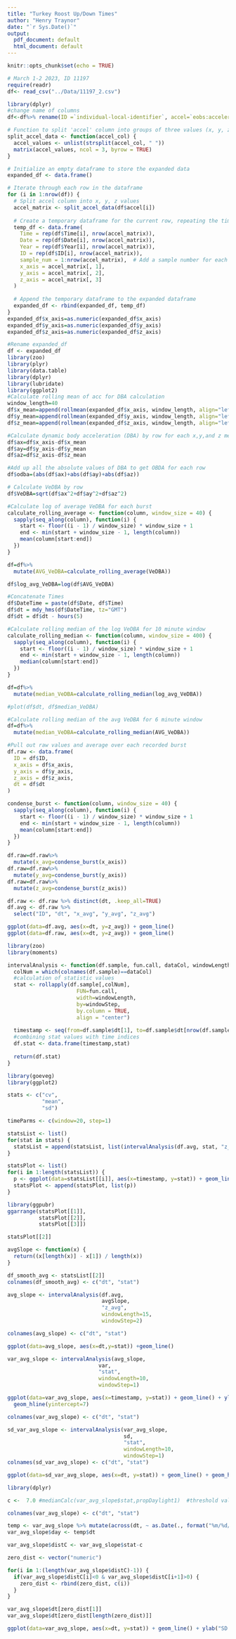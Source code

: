 ```yaml
---
title: "Turkey Roost Up/Down Times"
author: "Henry Traynor"
date: "`r Sys.Date()`"
output:
  pdf_document: default
  html_document: default
---
```


```r
knitr::opts_chunk$set(echo = TRUE)
```

```r
# March 1-2 2023, ID 11197
require(readr)
df<- read_csv("../Data/11197_2.csv")
```

```r
library(dplyr)
#change name of columns
df<-df%>% rename(ID =`individual-local-identifier`, accel=`eobs:accelerations-raw`)

# Function to split 'accel' column into groups of three values (x, y, z axes)
split_accel_data <- function(accel_col) {
  accel_values <- unlist(strsplit(accel_col, " "))
  matrix(accel_values, ncol = 3, byrow = TRUE)
}

# Initialize an empty dataframe to store the expanded data
expanded_df <- data.frame()

# Iterate through each row in the dataframe
for (i in 1:nrow(df)) {
  # Split accel column into x, y, z values
  accel_matrix <- split_accel_data(df$accel[i])
  
  # Create a temporary dataframe for the current row, repeating the timestamp, date, year, and tag-local-identifier for each sample
  temp_df <- data.frame(
    Time = rep(df$Time[i], nrow(accel_matrix)),
    Date = rep(df$Date[i], nrow(accel_matrix)),
    Year = rep(df$Year[i], nrow(accel_matrix)),
    ID = rep(df$ID[i], nrow(accel_matrix)),
    sample_num = 1:nrow(accel_matrix),  # Add a sample number for each sample
    x_axis = accel_matrix[, 1],
    y_axis = accel_matrix[, 2],
    z_axis = accel_matrix[, 3]
  )
  
  # Append the temporary dataframe to the expanded dataframe
  expanded_df <- rbind(expanded_df, temp_df)
}
expanded_df$x_axis=as.numeric(expanded_df$x_axis)
expanded_df$y_axis=as.numeric(expanded_df$y_axis)
expanded_df$z_axis=as.numeric(expanded_df$z_axis)
```

```r
#Rename expanded_df
df <- expanded_df
library(zoo)
library(plyr)
library(data.table)
library(dplyr)
library(lubridate)
library(ggplot2)
#Calculate rolling mean of acc for DBA calculation
window_length=40
df$x_mean=append(rollmean(expanded_df$x_axis, window_length, align="left"), replicate(window_length-1, NA))
df$y_mean=append(rollmean(expanded_df$y_axis, window_length, align="left"), replicate(window_length-1, NA))
df$z_mean=append(rollmean(expanded_df$z_axis, window_length, align="left"), replicate(window_length-1, NA))

#Calculate dynamic body acceleration (DBA) by row for each x,y,and z measurement 
df$ax=df$x_axis-df$x_mean
df$ay=df$y_axis-df$y_mean
df$az=df$z_axis-df$z_mean

#Add up all the absolute values of DBA to get OBDA for each row 
df$odba=(abs(df$ax)+abs(df$ay)+abs(df$az)) 

# Calculate VeDBA by row
df$VeDBA=sqrt(df$ax^2+df$ay^2+df$az^2)

#Calculate log of average VeDBA for each burst
calculate_rolling_average <- function(column, window_size = 40) {
  sapply(seq_along(column), function(i) {
    start <- floor((i - 1) / window_size) * window_size + 1
    end <- min(start + window_size - 1, length(column))
    mean(column[start:end])
  })
}

df=df%>%
  mutate(AVG_VeDBA=calculate_rolling_average(VeDBA))

df$log_avg_VeDBA=log(df$AVG_VeDBA)

#Concatenate Times
df$DateTime = paste(df$Date, df$Time)
df$dt = mdy_hms(df$DateTime, tz="GMT")
df$dt = df$dt - hours(5)

#Calculate rolling median of the log VeDBA for 10 minute window
calculate_rolling_median <- function(column, window_size = 400) {
  sapply(seq_along(column), function(i) {
    start <- floor((i - 1) / window_size) * window_size + 1
    end <- min(start + window_size - 1, length(column))
    median(column[start:end])
  })
}

df=df%>%
  mutate(median_VeDBA=calculate_rolling_median(log_avg_VeDBA))

#plot(df$dt, df$median_VeDBA)

#Calculate rolling median of the avg VeDBA for 6 minute window
df=df%>%
  mutate(median_VeDBA=calculate_rolling_median(AVG_VeDBA))
```

```r
#Pull out raw values and average over each recorded burst
df.raw <- data.frame(
  ID = df$ID,
  x_axis = df$x_axis,
  y_axis = df$y_axis,
  z_axis = df$z_axis,
  dt = df$dt
)

condense_burst <- function(column, window_size = 40) {
  sapply(seq_along(column), function(i) {
    start <- floor((i - 1) / window_size) * window_size + 1
    end <- min(start + window_size - 1, length(column))
    mean(column[start:end])
  })
}

df.raw=df.raw%>%
  mutate(x_avg=condense_burst(x_axis))
df.raw=df.raw%>%
  mutate(y_avg=condense_burst(y_axis))
df.raw=df.raw%>%
  mutate(z_avg=condense_burst(z_axis))

df.raw <- df.raw %>% distinct(dt, .keep_all=TRUE)
df.avg <- df.raw %>%
  select("ID", "dt", "x_avg", "y_avg", "z_avg")

ggplot(data=df.avg, aes(x=dt, y=z_avg)) + geom_line()
ggplot(data=df.raw, aes(x=dt, y=z_avg)) + geom_line()
```

```r
library(zoo)
library(moments)

intervalAnalysis <- function(df.sample, fun.call, dataCol, windowLength, windowStep) {
  colNum = which(colnames(df.sample)==dataCol)
  #calculation of statistic values
  stat <- rollapply(df.sample[,colNum],
                      FUN=fun.call,
                      width=windowLength,
                      by=windowStep,
                      by.column = TRUE,
                      align = "center")
  
  timestamp <- seq(from=df.sample$dt[1], to=df.sample$dt[nrow(df.sample)-windowLength], length.out=length(stat))
  #combining stat values with time indices
  df.stat <- data.frame(timestamp,stat)
  
  return(df.stat)
}

library(goeveg)
library(ggplot2)

stats <- c("cv",
           "mean",
           "sd")

timeParms <- c(window=20, step=1)

statsList <- list()
for(stat in stats) {
  statsList = append(statsList, list(intervalAnalysis(df.avg, stat, "z_avg", timeParms[1], timeParms[2])))
}

statsPlot <- list()
for(i in 1:length(statsList)) {
  p <- ggplot(data=statsList[[i]], aes(x=timestamp, y=stat)) + geom_line() + ylab(stats[i]) + xlab("Time")
  statsPlot <- append(statsPlot, list(p))
}

library(ggpubr)
ggarrange(statsPlot[[1]],
          statsPlot[[2]],
          statsPlot[[3]])

statsPlot[[2]]
```

```r
avgSlope <- function(x) {
  return((x[length(x)] - x[1]) / length(x))
}

df_smooth_avg <- statsList[[2]]
colnames(df_smooth_avg) <- c("dt", "stat")

avg_slope <- intervalAnalysis(df.avg,
                              avgSlope,
                              "z_avg",
                              windowLength=15, 
                              windowStep=2)

colnames(avg_slope) <- c("dt", "stat")

ggplot(data=avg_slope, aes(x=dt,y=stat)) +geom_line()

var_avg_slope <- intervalAnalysis(avg_slope,
                             var,
                             "stat",
                             windowLength=10,
                             windowStep=1)

ggplot(data=var_avg_slope, aes(x=timestamp, y=stat)) + geom_line() + ylab("SD Average Slope") + xlab("Time") +
  geom_hline(yintercept=7)

colnames(var_avg_slope) <- c("dt", "stat")

sd_var_avg_slope <- intervalAnalysis(var_avg_slope,
                                     sd,
                                     "stat",
                                     windowLength=10,
                                     windowStep=1)
colnames(sd_var_avg_slope) <- c("dt", "stat")

ggplot(data=sd_var_avg_slope, aes(x=dt, y=stat)) + geom_line() + geom_hline(yintercept=2.0)
```


```r
library(dplyr)

c <-  7.0 #medianCalc(var_avg_slope$stat,propDaylight1)  #threshold value (critical value)

colnames(var_avg_slope) <- c("dt", "stat")

temp <- var_avg_slope %>% mutate(across(dt, ~ as.Date(., format("%m/%d/%Y"), tz="GMT")))
var_avg_slope$day <- temp$dt

var_avg_slope$distC <- var_avg_slope$stat-c

zero_dist <- vector("numeric")

for(i in 1:(length(var_avg_slope$distC)-1)) {
  if(var_avg_slope$distC[i]<0 & var_avg_slope$distC[i+1]>0) {
    zero_dist <- rbind(zero_dist, c(i))
  }
}

var_avg_slope$dt[zero_dist[1]]
var_avg_slope$dt[zero_dist[length(zero_dist)]]

ggplot(data=var_avg_slope, aes(x=dt, y=stat)) + geom_line() + ylab("SD Average Slope") + xlab("Time") + geom_vline(xintercept=var_avg_slope$dt[zero_dist[1]])

```